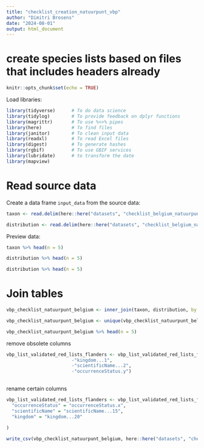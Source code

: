 ```yaml
---
title: "checklist_creation_natuurpunt_vbp"
author: "Dimitri Brosens"
date: "2024-08-01"
output: html_document
---
```


# create species lists based on files that includes headers already

```r
knitr::opts_chunk$set(echo = TRUE)
```

Load libraries:

```r
library(tidyverse)      # To do data science
library(tidylog)        # To provide feedback on dplyr functions
library(magrittr)       # To use %<>% pipes
library(here)           # To find files
library(janitor)        # To clean input data
library(readxl)         # To read Excel files
library(digest)         # To generate hashes
library(rgbif)          # To use GBIF services
library(lubridate)      # to transform the date
library(mapview)
```

# Read source data

Create a data frame `input_data` from the source data:

```r
taxon <- read.delim(here::here("datasets", "checklist_belgium_natuurpunt", "data", "raw", "taxon.txt"))
```

```r
distribution <- read.delim(here::here("datasets", "checklist_belgium_natuurpunt", "data", "raw", "distribution.txt"))
```


Preview data:

```r
taxon %>% head(n = 5)
```
```r
distribution %>% head(n = 5)
```

```r
distribution %>% head(n = 5)
```

# Join tables


```r
vbp_checklist_natuurpunt_belgium <- inner_join(taxon, distribution, by = 'taxonID')
```



```r
vbp_checklist_natuurpunt_belgium <- unique(vbp_checklist_natuurpunt_belgium)
```


```r
vbp_checklist_natuurpunt_belgium %>% head(n = 5)
```
remove obsolete columns

```r
vbp_list_validated_red_lists_flanders <- vbp_list_validated_red_lists_flanders %>% select(
                        -"kingdom...1",
                        -"scientificName...2",
                        -"occurrenceStatus.y")
 
```
rename certain columns

```r
vbp_list_validated_red_lists_flanders <- vbp_list_validated_red_lists_flanders %>% rename(
  "occurrenceStatus" = "occurrenceStatus.x",
  "scientificName" = "scientificName...15",
  "kingdom" = "kingdom...20"
  
)
```




```r
write_csv(vbp_checklist_natuurpunt_belgium, here::here("datasets", "checklist_belgium_natuurpunt", "data", "processed", "vbp_validated_red_lists_flanders.csv"), na = "")
```

